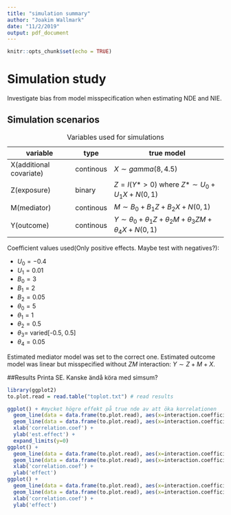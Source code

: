 ```yaml
---
title: "simulation summary"
author: "Joakim Wallmark"
date: "11/2/2019"
output: pdf_document
---
```


```r
knitr::opts_chunk$set(echo = TRUE)
```

# Simulation study

Investigate bias from model misspecification when estimating NDE and NIE.

## Simulation scenarios
variable | type | true model
---------|----- | ----------------
X(additional covariate) | continous | $X\sim gamma(8, 4.5)$
Z(exposure) | binary | $Z=I(Y*>0)$ where $Z*\sim U_0+U_1X+N(0, 1)$
M(mediator) | continous | $M\sim B_0+B_1Z+B_2X+N(0, 1)$
Y(outcome) | continous | $Y\sim \theta_0+\theta_1Z+\theta_2M+\theta_3ZM+\theta_4X+N(0, 1)$

Table: Variables used for simulations

Coefficient values used(Only positive effects. Maybe test with negatives?):

* $U_0=-0.4$
* $U_1=0.01$
* $B_0=3$
* $B_1=2$
* $B_2=0.05$
* $\theta_0=5$
* $\theta_1=1$
* $\theta_2=0.5$
* $\theta_3=$ varied[-0.5, 0.5]
* $\theta_4=0.05$

Estimated mediator model was set to the correct one. Estimated outcome model was linear but misspecified without $ZM$ interaction: $Y\sim Z+M+X$.

##Results
Printa SE. Kanske ändå köra med simsum?

```r
library(ggplot2)
to.plot.read = read.table("toplot.txt") # read results

ggplot() + #mycket högre effekt på true nde av att öka korrelationen
  geom_line(data = data.frame(to.plot.read), aes(x=interaction.coefficient, y = true.nde, col = "NDE")) +
  geom_line(data = data.frame(to.plot.read), aes(x=interaction.coefficient, y = true.nie, col = "NIE")) +
  xlab('correlation.coef') +
  ylab('est.effect') +
  expand_limits(y=0)
ggplot() + 
  geom_line(data = data.frame(to.plot.read), aes(x=interaction.coefficient, y = est.nde, col = "est NDE")) +
  geom_line(data = data.frame(to.plot.read), aes(x=interaction.coefficient, y = true.nde, col = "true NDE")) +
  xlab('correlation.coef') +
  ylab('effect')
ggplot() + 
  geom_line(data = data.frame(to.plot.read), aes(x=interaction.coefficient, y = est.nie, col = "est NIE")) +
  geom_line(data = data.frame(to.plot.read), aes(x=interaction.coefficient, y = true.nie, col = "true NIE")) +
  xlab('correlation.coef') +
  ylab('effect')
```

















